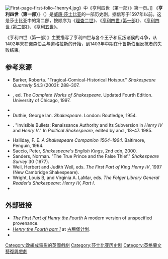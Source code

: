 {{Expand English}}
[[File:First-page-first-folio-1henry4.jpg|thumb]]》中《亨利四世（第一部）》第一页。]]
《'''亨利四世（第一部）'''》（{{lang-en|Henry IV, Part 1}}）是[[威廉·莎士比亚|威廉·莎士比亚]]的一部历史剧，据信写于1597年以前。这是莎士比亚{{tsl|en|Henriad||四部曲}}中的第二部，按顺序为《[[理查二世_(戏剧)|理查二世]]》、《[[亨利四世_(第一部)|亨利四世 (第一部)]]》、《[[亨利四世_(第二部)|亨利四世 (第二部)]]》、《[[亨利五世_(戏剧)|亨利五世]]》。

《亨利四世（第一部）》主要描写了亨利四世与各个王子和反叛诸侯的斗争，从1402年末{{tsl|en|Henry Percy (Hotspur)||霍茨博}}在诺森伯兰与道格拉斯的{{tsl|en|Battle of Humbleton Hill||霍默尔顿之战}}开始，到1403年中期在什鲁斯伯里反抗者的失败结束。


== 参考来源 ==
* Barker, Roberta. "Tragical-Comical-Historical Hotspur." ''Shakespeare Quarterly'' 54.3 (2003): 288–307.
* {{tsl|en|David Bevington||Bevington, David}}, ed. ''The Complete Works of Shakespeare''. Updated Fourth Edition. University of Chicago, 1997.
*{{cite book
  |chapter = Henry IV, Parts 1 and 2
  |last = Bulman
  |first = James C.
  |title = The Cambridge Companion to Shakespeare's History Plays
  |editor-last = Hattaway
  |editor-first = Michael
  |series = Cambridge Companions to Literature
  |publisher = [[劍橋大學出版社|劍橋大學出版社]]
  |location = Cambridge
  |year = 2002
  |isbn = 9781139000116
  |doi = 10.1017/CCOL052177277X.010
  |via = [[劍橋大學出版社|劍橋大學出版社]]
  
  |ref = harv
}}
*Duthie, George Ian. ''Shakespeare''. London: Routledge, 1954.
* {{tsl|en|Stephen Greenblatt||Greenblatt, Stephen}}. "Invisible Bullets: Renaissance Authority and Its Subversion in ''Henry IV'' and ''Henry V''." In ''Political Shakespeare'', edited by {{tsl|en|Jonathan Dollimore||}} and {{tsl|en|Alan Sinfield||}}, 18–47. 1985.
* Halliday, F. E. ''A Shakespeare Companion 1564–1964.'' Baltimore, Penguin, 1964.
* Saccio, Peter, ''Shakespeare's English Kings'', 2nd edn, 2000.
* Sanders, Norman. "The True Prince and the False Thief." ''Shakespeare Survey'' 30 (1977).
* Weil, Herbert and Judith Weil, eds. ''The First Part of King Henry IV'', 1997 (New Cambridge Shakespeare).
* Wright, Louis B, and Virginia A. LaMar, eds. ''The Folger Library General Reader's Shakespeare: Henry IV, Part I''.
*{{Cite book
  |title = King Henry IV, Part 1
  |last = Shakespeare
  |first = William
  |author-link = William Shakespeare
  |display-authors = 0
  |editor-last = Kastan
  |editor-first = David Scott
  |publisher = Arden Shakespeare
  |series = Third Series
  |year = 2002
  |isbn = 9781904271352
  |ref = {{harvid|Kastan|2002}}
}}

== 外部链接 ==
{{wikiquote}}
{{wikisource|Henry IV, Part 1 (Shakespeare)}}
* [https://ebooks.adelaide.edu.au/s/shakespeare/william/henryiv_1// ''The First Part of Henry the Fourth''] {{Wayback|url=https://ebooks.adelaide.edu.au/s/shakespeare/william/henryiv_1// |date=20170406233835 }} A modern version of unspecified provenance.
* [http://www.gutenberg.org/ebooks/1516 ''Henry the Fourth part 1''] {{Wayback|url=http://www.gutenberg.org/ebooks/1516 |date=20200820051352 }} at [[古腾堡计划|古腾堡计划]].
* {{librivox book | title=Henry IV, Part 1 | author=William Shakespeare}}

{{莎士比亚}}

[[Category:改編成電影的英國戲劇|Category:改編成電影的英國戲劇]]
[[Category:莎士比亚历史剧|Category:莎士比亚历史剧]]
[[Category:英格蘭文藝復興戲劇|Category:英格蘭文藝復興戲劇]]